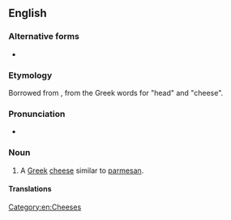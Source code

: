 ==English==
{{wikipedia}}

===Alternative forms===
* {{l|en|kefalotiri}}

===Etymology===
Borrowed from {{bor|en|el|κεφαλοτύρι}}, from the Greek words for "head" and "cheese".<!--''kephalos'' head + ''tyros'' (MGk ''tyri'') cheese-->

===Pronunciation===
* {{IPA|en|/ˌkɛfələʊˈtɪɹi/}}

===Noun===
{{en-noun|-}}

# A [[Greek]] [[cheese]] similar to [[parmesan]].

====Translations====
{{trans-top|cheese}}
{{trans-mid}}
{{trans-bottom}}

[[Category:en:Cheeses]]